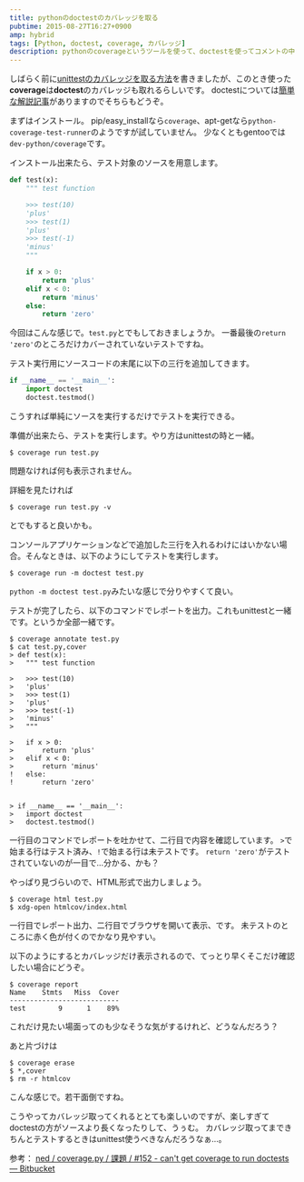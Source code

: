 ```yaml
---
title: pythonのdoctestのカバレッジを取る
pubtime: 2015-08-27T16:27+0900
amp: hybrid
tags: [Python, doctest, coverage, カバレッジ]
description: pythonのcoverageというツールを使って、doctestを使ってコメントの中に書いたテストのカバレッジを取得する方法です。テキスト形式やHTML形式などの出力を試しました。
---
```


しばらく前に[unittestのカバレッジを取る方法](/blog/2015/03/python-unittest-coverage)を書きましたが、このとき使った<strong>coverage</strong>は<strong>doctest</strong>のカバレッジも取れるらしいです。
doctestについては[簡単な解説記事](/blog/2013/05/python-doctest)がありますのでそちらもどうぞ。

まずはインストール。
pip/easy\_installなら`coverage`、apt-getなら`python-coverage-test-runner`のようですが試していません。
少なくともgentooでは`dev-python/coverage`です。

インストール出来たら、テスト対象のソースを用意します。
``` python
def test(x):
    """ test function

    >>> test(10)
    'plus'
    >>> test(1)
    'plus'
    >>> test(-1)
    'minus'
    """

    if x > 0:
        return 'plus'
    elif x < 0:
        return 'minus'
    else:
        return 'zero'
```
今回はこんな感じで。`test.py`とでもしておきましょうか。
一番最後の`return 'zero'`のところだけカバーされていないテストですね。

テスト実行用にソースコードの末尾に以下の三行を追加してきます。
``` python
if __name__ == '__main__':
    import doctest
    doctest.testmod()
```
こうすれば単純にソースを実行するだけでテストを実行できる。

準備が出来たら、テストを実行します。やり方はunittestの時と一緒。
``` shell
$ coverage run test.py
```
問題なければ何も表示されません。

詳細を見たければ
``` shell
$ coverage run test.py -v
```
とでもすると良いかも。

コンソールアプリケーションなどで追加した三行を入れるわけにはいかない場合。そんなときは、以下のようにしてテストを実行します。
``` shell
$ coverage run -m doctest test.py
```
`python -m doctest test.py`みたいな感じで分りやすくて良い。

テストが完了したら、以下のコマンドでレポートを出力。これもunittestと一緒です。というか全部一緒です。
```
$ coverage annotate test.py
$ cat test.py,cover
> def test(x):
> 	""" test function

> 	>>> test(10)
> 	'plus'
> 	>>> test(1)
> 	'plus'
> 	>>> test(-1)
> 	'minus'
> 	"""

> 	if x > 0:
> 		return 'plus'
> 	elif x < 0:
> 		return 'minus'
! 	else:
! 		return 'zero'


> if __name__ == '__main__':
> 	import doctest
> 	doctest.testmod()
```
一行目のコマンドでレポートを吐かせて、二行目で内容を確認しています。
`>`で始まる行はテスト済み、`!`で始まる行は未テストです。
`return 'zero'`がテストされていないのが一目で…分かる、かも？

やっぱり見づらいので、HTML形式で出力しましょう。
``` shell
$ coverage html test.py
$ xdg-open htmlcov/index.html
```
一行目でレポート出力、二行目でブラウザを開いて表示、です。
未テストのところに赤く色が付くのでかなり見やすい。

以下のようにするとカバレッジだけ表示されるので、てっとり早くそこだけ確認したい場合にどうぞ。
```
$ coverage report
Name    Stmts   Miss  Cover
---------------------------
test        9      1    89%
```
これだけ見たい場面ってのも少なそうな気がするけれど、どうなんだろう？

あと片づけは
``` shell
$ coverage erase
$ *,cover
$ rm -r htmlcov
```
こんな感じで。若干面倒ですね。

こうやってカバレッジ取ってくれるととても楽しいのですが、楽しすぎてdoctestの方がソースより長くなったりして、うぅむ。
カバレッジ取ってまできちんとテストするときはunittest使うべきなんだろうなぁ…。

参考： [ned / coverage.py / 課題 / #152 - can&#39;t get coverage to run doctests &mdash; Bitbucket](https://bitbucket.org/ned/coveragepy/issues/152/cant-get-coverage-to-run-doctests)
